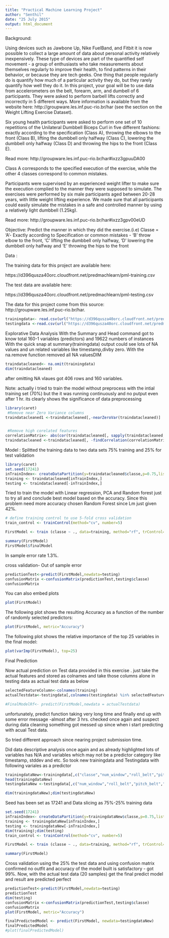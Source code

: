 ```yaml
---
title: "Practical Machine Learning Project"
author: "Senthil"
date: "25 July 2015"
output: html_document
---
```


Background:


Using devices such as Jawbone Up, Nike FuelBand, and Fitbit it is now possible to collect a large amount of data about personal activity relatively inexpensively. These type of devices are part of the quantified self movement - a group of enthusiasts who take measurements about themselves regularly to improve their health, to find patterns in their behavior, or because they are tech geeks. One thing that people regularly do is quantify how much of a particular activity they do, but they rarely quantify how well they do it. In this project, your goal will be to use data from accelerometers on the belt, forearm, arm, and dumbell of 6 participants. They were asked to perform barbell lifts correctly and incorrectly in 5 different ways. More information is available from the website here: http://groupware.les.inf.puc-rio.br/har (see the section on the Weight Lifting Exercise Dataset). 

Six young health participants were asked to perform one set of 10 repetitions of the Unilateral Dumbbell Biceps Curl in five different fashions: exactly according to the specification (Class A), throwing the elbows to the front (Class B), lifting the dumbbell only halfway (Class C), lowering the dumbbell only halfway (Class D) and throwing the hips to the front (Class E).

Read more: http://groupware.les.inf.puc-rio.br/har#ixzz3gpuuDA00

Class A corresponds to the specified execution of the exercise, while the other 4 classes correspond to common mistakes. 

Participants were supervised by an experienced weight lifter to make sure the execution complied to the manner they were supposed to simulate. The exercises were performed by six male participants aged between 20-28 years, with little weight lifting experience. We made sure that all participants could easily simulate the mistakes in a safe and controlled manner by using a relatively light dumbbell (1.25kg).

Read more: http://groupware.les.inf.puc-rio.br/har#ixzz3gpv00eUD


Objective:
Predict the manner in which they did the exercise.(i.e) Classe = 'A'- Exactly according to Specification or common mistakes - 'B' throw elbow to the front, 'C' lifting the dumbbell only halfway, 'D' lowering the dumbbell only halfway and 'E' throwing the hips to the front  

Data :

The training data for this project are available here: 

https://d396qusza40orc.cloudfront.net/predmachlearn/pml-training.csv

The test data are available here: 

https://d396qusza40orc.cloudfront.net/predmachlearn/pml-testing.csv

The data for this project come from this source: http://groupware.les.inf.puc-rio.br/har. 



```r
trainingdata<- read.csv(url("https://d396qusza40orc.cloudfront.net/predmachlearn/pml-training.csv"))
testingdata <-read.csv(url("https://d396qusza40orc.cloudfront.net/predmachlearn/pml-testing.csv"))

```


Explorative Data Analysis
  With the Summary and Head command got to know total 160-1 variables (predictors) and 19622 numbers of instances
  With the quick snap at summary(trainingdata) output could see lots of NA values and un related variables like timestamp,divby zero. With the na.remove function removed all NA valuesDIM
  
  ```r
  traindatacleaned<- na.omit(trainingdata)
  dim(traindatacleaned)
  
  ```
after omitting NA vlaues got 406 rows and 160 variables.

Note: actually i tried to train the model without preprocess with the intial training set (70%) but the it was running continuously and no putput even after 1 hr. its clearly shows the significance of data preprocessing

```r
library(caret)
 #Remove near Zero Variance columns
traindatacleaned1 <-traindatacleaned[,-nearZeroVar(traindatacleaned)]


 #Remove high corelated features
correlationMatrix<- abs(cor(traindatacleaned[, sapply(traindatacleaned, is.numeric)]))
traindatacleaned <-traindatacleaned[, -findCorrelation(correlationMatrix,cutoff=0.90)]
```
Model :
Splitted the training data to two data sets 75% training and 25% for test validation

```r
library(caret)
set.seed(17241)
inTrainIndex<- createDataPartition(y=traindatacleaned$classe,p=0.75,list=FALSE)
training <- traindatacleaned[inTrainIndex,]
testing <- traindatacleaned[-inTrainIndex,]


```
Tried to train the model with Linear regression, PCA and Random forest just to try all and conclude best model based on the accuracy. Since this problem need more accuracy chosen Random Forest since Lm just given 42%.

```r
# define training control to use 5-fold cross validation
train_control <- trainControl(method="cv", number=5)

FirstModel <- train (classe ~ ., data=training, method="rf", trControl=train_control)

summary(FirstModel)
FirstModel$finalModel
``` 
In sample error rate 1.3%. 

cross validation- Out of sample error
```r
predictionTest<-predict(FirstModel,newdata=testing)
confusionMatrix <-confusionMatrix(predictionTest,testing$classe)
confusionMatrix
```
You can also embed plots

```r
plot(FirstModel)
```

The following plot shows the resulting Accuracy as a function of the number of randomly selected predictors:

```r
plot(FirstModel, metric="Accuracy")
```
The following plot shows the relative importance of the top 25 variables in the final model:
```r
plot(varImp(FirstModel), top=25)
```

Final Prediction

Now actual prediction on Test data provided in this exercise . just take the actual features and stored as colnames and take those columns alone in testing data as actual test data as below
```r
selectedFeatureColumn<-colnames(training)
actualTestdata<-testingdata[,colnames(testingdata) %in% selectedFeatureColumn]

#FinalModelRf<- predict(FirstModel,newdata = actualTestdata)
```

unfortunately, predict function taking very long time and finally end up with some error message -almost after 3 hrs.
checked once again and suspect during data cleaning something got messed up since when i start predicting with acual Test data. 

So tried different approach since nearing project submission time.

Did data descriptive analysis once again and as already highlighted lots of variables has N/A and variables which may not be a predictor category like timestamp, stddev and etc. So took new trainingdata and Testingdata with following variales as a predictor

```r
trainingdataNew<-trainingdata[,c("classe","num_window","roll_belt","pitch_belt","yaw_belt","total_accel_belt","roll_arm","pitch_arm","yaw_arm","roll_dumbbell","pitch_dumbbell","yaw_dumbbell")]
head(trainingdataNew)
testingdataNew <-testingdata[,c("num_window","roll_belt","pitch_belt","yaw_belt","total_accel_belt","roll_arm","pitch_arm","yaw_arm","roll_dumbbell","pitch_dumbbell","yaw_dumbbell")]

dim(trainingdataNew);dim(testingdataNew)
```

Seed has been set as 17241 and Data slicing as 75%-25% training data 

```r
set.seed(17241)
inTrainIndex<- createDataPartition(y=trainingdataNew$classe,p=0.75,list=FALSE)
training <- trainingdataNew[inTrainIndex,]
testing <- trainingdataNew[-inTrainIndex,]
dim(training);dim(testing)
train_control <- trainControl(method="cv", number=5)

FirstModel <- train (classe ~ ., data=training, method="rf", trControl=train_control)

summary(FirstModel)
```
Cross validation using the 25% the test data and using confusion matrix confirmed no outfit and accuracy of the model built is satisfactory - got 99%. 
Now, with the actual test data (20 samples) get the final predict model and result are predicted perfect
```r
predictionTest<-predict(FirstModel,newdata=testing)
predictionTest
dim(testing)
confusionMatrix <-confusionMatrix(predictionTest,testing$classe)
confusionMatrix
plot(FirstModel, metric="Accuracy")

finalPredictedModel <- predict(FirstModel, newdata=testingdataNew)
finalPredictedModel
#plot(finalPredictedModel)
```
